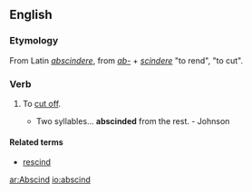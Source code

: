==English==
===Etymology===
From Latin ''[[abscindere]]'', from ''[[ab-]]'' + ''[[scindere]]'' "to rend", "to cut". 

===Verb===
{{en-verb}}
# {{transitive}} To [[cut off]].
#* Two syllables... '''abscinded''' from the rest. - Johnson

====Related terms====
* [[rescind]]

[[ar:Abscind]]
[[io:abscind]]